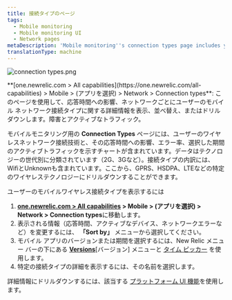 ```yaml
---
title: 接続タイプのページ
tags:
  - Mobile monitoring
  - Mobile monitoring UI
  - Network pages
metaDescription: 'Mobile monitoring''s connection types page includes your mobile wireless connection types and their response time, network failure rate, and traffic.'
translationType: machine
---
```



<img
  title="connection types.png"
  alt="connection types.png"
  src={mobileConnectionTypesSummary}
/>

<figcaption>
  **[one.newrelic.com > All capabilities](https://one.newrelic.com/all-capabilities) > Mobile > (アプリを選択) > Network > Connection types**: このページを使用して、応答時間への影響、ネットワークごとにユーザーのモバイル ネットワーク接続タイプに関する詳細情報を表示、並べ替え、またはドリルダウンします。障害とアクティブなトラフィック。
</figcaption>

モバイルモニタリング用の **Connection Types** ページには、ユーザーのワイヤレスネットワーク接続技術と、その応答時間への影響、エラー率、選択した期間のアクティブトラフィックを示すチャートが含まれています。データはテクノロジーの世代別に分類されています（2G、3Gなど）。接続タイプの内訳には、WifiとUnknownも含まれています。ここから、GPRS、HSDPA、LTEなどの特定のワイヤレステクノロジーにドリルダウンすることができます。

ユーザーのモバイルワイヤレス接続タイプを表示するには

1. **[one.newrelic.com > All capabilities](https://one.newrelic.com/all-capabilities) > Mobile > (アプリを選択) > Network > Connection types**に移動します。
2. 表示される情報（応答時間、アクティブなデバイス、ネットワークエラーなど）を変更するには、 **「Sort by」** メニューから選択してください。
3. モバイル アプリのバージョンまたは期間を選択するには、New Relic メニュー バーの下にある [**Versions**](/docs/mobile-apps/versions)\[バージョン] メニューと [タイム ピッカー](/docs/query-your-data/explore-query-data/dashboards/manage-your-dashboard/#dash-time-picker) を使用します。
4. 特定の接続タイプの詳細を表示するには、その名前を選択します。

詳細情報にドリルダウンするには、該当する [プラットフォーム UI 機能](/docs/new-relic-solutions/new-relic-one/introduction-new-relic-platform)を使用します。
